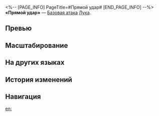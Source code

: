 <%-- [PAGE_INFO]
PageTitle=#Прямой удар#
[END_PAGE_INFO] --%>
{{Навык Инфобокс
|Название         = Прямой удар
|Изображение      = Навык Прямой удар.png
|Персонаж         = Лука
|Тип              = Базовая атака
|Тэг              = Одиночная атака
|УронСтойк        = 10
|ЭнергияГен       = 20
|Энергия          = 
|Длительность     = 
|Описание         = Наносит выбранному противнику физический урон, равный {{Цвет|Выделенный|50%—110%}} от силы атаки Луки.
|Свойство1        = 
|Масштабирование1 = 
}}
'''«Прямой удар»''' — [[Базовая атака]] [[Лука]].

==Превью==
{{Превью
|Файл = Прямой удар Превью
}}

==Масштабирование==
{{Масштабирование навыка
|50%;60%;70%;80%;90%;100%;110%;120%;130%;140%
}}

==На других языках==
{{На других языках
|en   = Direct Punch
|zhs  = 直冲拳
|zht  = 直衝拳
|ja   = {{Rubi|裂地拳|れっちけん}}
|ko   = 돌격 펀치
|es   = Puño certero
|fr   = Direct du droit
|ru   = Прямой удар
|th   = Direct Punch
|vi   = Nắm Đấm Trực Diện
|de   = Gerader Haken
|id   = Direct Punch
|pt   = Punho Certeiro
}}

==История изменений==
{{История изменений|3.5}}

==Навигация==
{{Навык Навбокс|Лука}}

[[en:]]